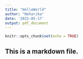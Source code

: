 ---
title: "HelloWorld"
author: "Neharika"
date: '2022-05-17'
output: pdf_document
---

```{r setup, include=FALSE}
knitr::opts_chunk$set(echo = TRUE)
```

## This is a markdown file.

